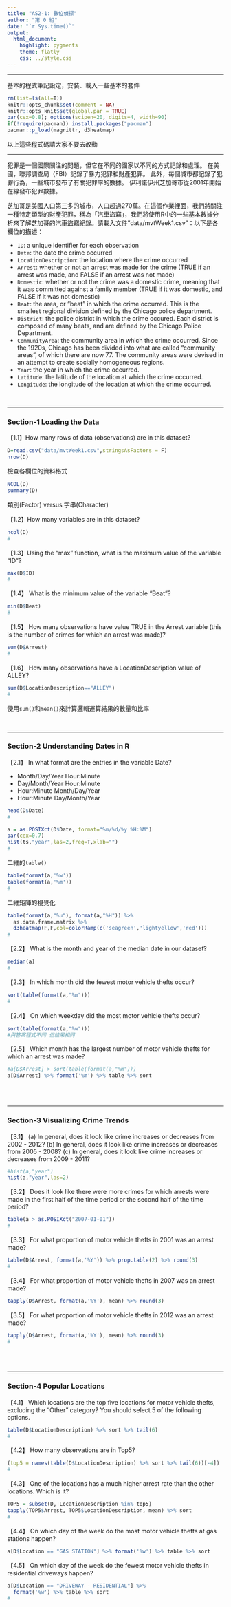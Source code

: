 ```yaml
---
title: "AS2-1: 數位偵探"
author: "第 0 組"
date: "`r Sys.time()`"
output: 
  html_document:
    highlight: pygments
    theme: flatly
    css: ../style.css
---
```



<hr>
基本的程式筆記設定，安裝、載入一些基本的套件
```r
rm(list=ls(all=T))
knitr::opts_chunk$set(comment = NA)
knitr::opts_knit$set(global.par = TRUE)
par(cex=0.8); options(scipen=20, digits=4, width=90)
if(!require(pacman)) install.packages("pacman")
pacman::p_load(magrittr, d3heatmap)
```
以上這些程式碼請大家不要去改動<br>

<hr>

犯罪是一個國際關注的問題，但它在不同的國家以不同的方式記錄和處理。 在美國，聯邦調查局（FBI）記錄了暴力犯罪和財產犯罪。 此外，每個城市都記錄了犯罪行為，一些城市發布了有關犯罪率的數據。 伊利諾伊州芝加哥市從2001年開始在線發布犯罪數據。

芝加哥是美國人口第三多的城市，人口超過270萬。在這個作業裡面，我們將關注一種特定類型的財產犯罪，稱為「汽車盜竊」，我們將使用R中的一些基本數據分析來了解芝加哥的汽車盜竊紀錄。請載入文件"data/mvtWeek1.csv"：以下是各欄位的描述：

+ `ID`: a unique identifier for each observation
+ `Date`: the date the crime occurred
+ `LocationDescription`: the location where the crime occurred
+ `Arrest`: whether or not an arrest was made for the crime (TRUE if an arrest was made, and FALSE if an arrest was not made)
+ `Domestic`: whether or not the crime was a domestic crime, meaning that it was committed against a family member (TRUE if it was domestic, and FALSE if it was not domestic)
+ `Beat`: the area, or "beat" in which the crime occurred. This is the smallest regional division defined by the Chicago police department.
+ `District`: the police district in which the crime occured. Each district is composed of many beats, and are defined by the Chicago Police Department.
+ `CommunityArea`: the community area in which the crime occurred. Since the 1920s, Chicago has been divided into what are called "community areas", of which there are now 77. The community areas were devised in an attempt to create socially homogeneous regions.
+ `Year`: the year in which the crime occurred.
+ `Latitude`: the latitude of the location at which the crime occurred.
+ `Longitude`: the longitude of the location at which the crime occurred.

<br><hr>

###  Section-1 Loading the Data

【1.1】How many rows of data (observations) are in this dataset?
```r
D=read.csv("data/mvtWeek1.csv",stringsAsFactors = F)
nrow(D)
```

檢查各欄位的資料格式
```r
NCOL(D)
summary(D)
```

類別(Factor) versus 字串(Character)

【1.2】How many variables are in this dataset?
```r
ncol(D)
#
```


【1.3】Using the "max" function, what is the maximum value of the variable "ID"?
```r
max(D$ID)
#
```


【1.4】 What is the minimum value of the variable "Beat"?
```r
min(D$Beat)
#
```


【1.5】 How many observations have value TRUE in the Arrest variable (this is the number of crimes for which an arrest was made)?
```r
sum(D$Arrest)
#
```

【1.6】 How many observations have a LocationDescription value of ALLEY?
```r
sum(D$LocationDescription=="ALLEY")
#
```
使用`sum()`和`mean()`來計算<z>邏輯運算</z>結果的<z>數量</z>和<z>比率</z>

<br><hr>

### Section-2 Understanding Dates in R

【2.1】 In what format are the entries in the variable Date?

+ Month/Day/Year Hour:Minute
+ Day/Month/Year Hour:Minute
+ Hour:Minute Month/Day/Year
+ Hour:Minute Day/Month/Year

```r
head(D$Date)
#
```

```r
a = as.POSIXct(D$Date, format="%m/%d/%y %H:%M")
par(cex=0.7)
hist(ts,"year",las=2,freq=T,xlab="")
#
```

<z>二維的`table()`</z>
```r
table(format(a,'%w'))
table(format(a,'%m'))
#
```

<z>二維矩陣的視覺化</z>
```r
table(format(a,"%u"), format(a,"%H")) %>% 
  as.data.frame.matrix %>% 
  d3heatmap(F,F,col=colorRamp(c('seagreen','lightyellow','red')))
#
```

【2.2】 What is the month and year of the median date in our dataset? 
```r
median(a)
#
```

【2.3】 In which month did the fewest motor vehicle thefts occur?
```r
sort(table(format(a,"%m")))
#
```

【2.4】 On which weekday did the most motor vehicle thefts occur?
```r
sort(table(format(a,"%w")))
#與答案程式不同 但結果相同
```

【2.5】 Which month has the largest number of motor vehicle thefts for which an arrest was made?
```r
#a[D$Arrest] > sort(table(format(a,"%m")))
a[D$Arrest] %>% format('%m') %>% table %>% sort
```

<br><br>

- - -

### Section-3 Visualizing Crime Trends

【3.1】 (a) In general, does it look like crime increases or decreases from 2002 - 2012? (b) In general, does it look like crime increases or decreases from 2005 - 2008? (c) In general, does it look like crime increases or decreases from 2009 - 2011?
```r
#hist(a,"year")
hist(a,"year",las=2)
```

【3.2】 Does it look like there were more crimes for which arrests were made in the first half of the time period or the second half of the time period?
```r
table(a > as.POSIXct("2007-01-01"))
#
```

【3.3】 For what proportion of motor vehicle thefts in 2001 was an arrest made?
```r
table(D$Arrest, format(a,'%Y')) %>% prop.table(2) %>% round(3)
#
```

【3.4】 For what proportion of motor vehicle thefts in 2007 was an arrest made?
```r

tapply(D$Arrest, format(a,'%Y'), mean) %>% round(3)
```

【3.5】 For what proportion of motor vehicle thefts in 2012 was an arrest made?
```r
tapply(D$Arrest, format(a,'%Y'), mean) %>% round(3)
#
```

<br><br>

- - -

### Section-4 Popular Locations

【4.1】 Which locations are the top five locations for motor vehicle thefts, excluding the "Other" category? You should select 5 of the following options.

```r
table(D$LocationDescription) %>% sort %>% tail(6)
#
```

【4.2】 How many observations are in Top5?
```r
(top5 = names(table(D$LocationDescription) %>% sort %>% tail(6))[-4])
#
```

【4.3】 One of the locations has a much higher arrest rate than the other locations. Which is it? 
```r
TOP5 = subset(D, LocationDescription %in% top5)
tapply(TOP5$Arrest, TOP5$LocationDescription, mean) %>% sort
#
```

【4.4】 On which day of the week do the most motor vehicle thefts at gas stations happen?
```r

a[D$Location == "GAS STATION"] %>% format('%w') %>% table %>% sort
```

【4.5】 On which day of the week do the fewest motor vehicle thefts in residential driveways happen?
```r
a[D$Location == "DRIVEWAY - RESIDENTIAL"] %>% 
  format('%w') %>% table %>% sort
#
```





